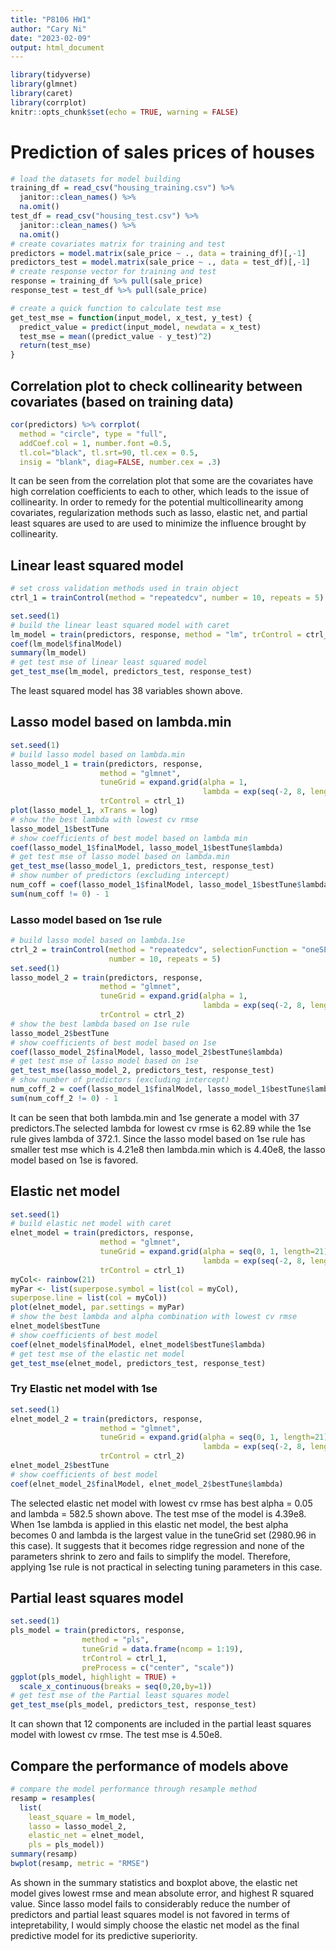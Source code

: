 ```yaml
---
title: "P8106 HW1"
author: "Cary Ni"
date: "2023-02-09"
output: html_document
---
```


```r
library(tidyverse)
library(glmnet)
library(caret)
library(corrplot)
knitr::opts_chunk$set(echo = TRUE, warning = FALSE)
```

# Prediction of sales prices of houses

```r
# load the datasets for model building
training_df = read_csv("housing_training.csv") %>% 
  janitor::clean_names() %>% 
  na.omit()
test_df = read_csv("housing_test.csv") %>% 
  janitor::clean_names() %>% 
  na.omit()
# create covariates matrix for training and test
predictors = model.matrix(sale_price ~ ., data = training_df)[,-1]
predictors_test = model.matrix(sale_price ~ ., data = test_df)[,-1]
# create response vector for training and test
response = training_df %>% pull(sale_price)
response_test = test_df %>% pull(sale_price)

# create a quick function to calculate test mse
get_test_mse = function(input_model, x_test, y_test) {
  predict_value = predict(input_model, newdata = x_test)
  test_mse = mean((predict_value - y_test)^2)
  return(test_mse)
}
```

## Correlation plot to check collinearity between covariates (based on training data)

```r
cor(predictors) %>% corrplot(
  method = "circle", type = "full", 
  addCoef.col = 1, number.font =0.5,
  tl.col="black", tl.srt=90, tl.cex = 0.5,
  insig = "blank", diag=FALSE, number.cex = .3)
```

It can be seen from the correlation plot that some are the covariates have high correlation coefficients to each to other, which leads to the issue of collinearity. In order to remedy for the potential multicollinearity among  covariates, regularization methods such as lasso, elastic net, and partial least squares are used to are used to minimize the influence brought by collinearity.

## Linear least squared model

```r
# set cross validation methods used in train object
ctrl_1 = trainControl(method = "repeatedcv", number = 10, repeats = 5)

set.seed(1)
# build the linear least squared model with caret
lm_model = train(predictors, response, method = "lm", trControl = ctrl_1)
coef(lm_model$finalModel)
summary(lm_model)
# get test mse of linear least squared model
get_test_mse(lm_model, predictors_test, response_test)
```

The least squared model has 38 variables shown above. 

## Lasso model based on lambda.min

```r
set.seed(1)
# build lasso model based on lambda.min
lasso_model_1 = train(predictors, response, 
                    method = "glmnet",
                    tuneGrid = expand.grid(alpha = 1,
                                           lambda = exp(seq(-2, 8, length=100))),
                    trControl = ctrl_1)
plot(lasso_model_1, xTrans = log)
# show the best lambda with lowest cv rmse
lasso_model_1$bestTune
# show coefficients of best model based on lambda min
coef(lasso_model_1$finalModel, lasso_model_1$bestTune$lambda)
# get test mse of lasso model based on lambda.min
get_test_mse(lasso_model_1, predictors_test, response_test)
# show number of predictors (excluding intercept)
num_coff = coef(lasso_model_1$finalModel, lasso_model_1$bestTune$lambda) 
sum(num_coff != 0) - 1
```

### Lasso model based on 1se rule

```r
# build lasso model based on lambda.1se
ctrl_2 = trainControl(method = "repeatedcv", selectionFunction = "oneSE",
                      number = 10, repeats = 5)
set.seed(1)
lasso_model_2 = train(predictors, response, 
                    method = "glmnet",
                    tuneGrid = expand.grid(alpha = 1,
                                           lambda = exp(seq(-2, 8, length=100))),
                    trControl = ctrl_2)
# show the best lambda based on 1se rule
lasso_model_2$bestTune
# show coefficients of best model based on 1se
coef(lasso_model_2$finalModel, lasso_model_2$bestTune$lambda)
# get test mse of lasso model based on 1se
get_test_mse(lasso_model_2, predictors_test, response_test)
# show number of predictors (excluding intercept)
num_coff_2 = coef(lasso_model_1$finalModel, lasso_model_1$bestTune$lambda) 
sum(num_coff_2 != 0) - 1
```

It can be seen that both lambda.min and 1se generate a model with 37 predictors.The selected lambda for lowest cv rmse is 62.89 while the 1se rule gives lambda of 372.1. Since the lasso model based on 1se rule has smaller test mse which is 4.21e8 then lambda.min which is 4.40e8, the lasso model based on 1se is favored. 

## Elastic net model

```r
set.seed(1)
# build elastic net model with caret
elnet_model = train(predictors, response, 
                    method = "glmnet",
                    tuneGrid = expand.grid(alpha = seq(0, 1, length=21),
                                           lambda = exp(seq(-2, 8, length=50))),
                    trControl = ctrl_1)
myCol<- rainbow(21)
myPar <- list(superpose.symbol = list(col = myCol),
superpose.line = list(col = myCol))
plot(elnet_model, par.settings = myPar)
# show the best lambda and alpha combination with lowest cv rmse
elnet_model$bestTune
# show coefficients of best model
coef(elnet_model$finalModel, elnet_model$bestTune$lambda)
# get test mse of the elastic net model
get_test_mse(elnet_model, predictors_test, response_test)
```

### Try Elastic net model with 1se

```r
set.seed(1)
elnet_model_2 = train(predictors, response, 
                    method = "glmnet",
                    tuneGrid = expand.grid(alpha = seq(0, 1, length=21),
                                           lambda = exp(seq(-2, 8, length=50))),
                    trControl = ctrl_2)
elnet_model_2$bestTune
# show coefficients of best model
coef(elnet_model_2$finalModel, elnet_model_2$bestTune$lambda)
```

The selected elastic net model with lowest cv rmse has best alpha = 0.05 and lambda = 582.5 shown above. The test mse of the model is 4.39e8. When 1se lambda is applied in this elastic net model, the best alpha becomes 0 and lambda is the largest value in the tuneGrid set (2980.96 in this case). It suggests that it becomes ridge regression and none of the parameters shrink to zero and fails to simplify the model. Therefore, applying 1se rule is not practical in selecting tuning parameters in this case. 

## Partial least squares model

```r
set.seed(1)
pls_model = train(predictors, response,
                method = "pls",
                tuneGrid = data.frame(ncomp = 1:19),
                trControl = ctrl_1,
                preProcess = c("center", "scale"))
ggplot(pls_model, highlight = TRUE) + 
  scale_x_continuous(breaks = seq(0,20,by=1))
# get test mse of the Partial least squares model
get_test_mse(pls_model, predictors_test, response_test)
```

It can shown that 12 components are included in the partial least squares model with lowest cv rmse. The test mse is 4.50e8.

## Compare the performance of models above

```r
# compare the model performance through resample method
resamp = resamples(
  list(
    least_square = lm_model,
    lasso = lasso_model_2,
    elastic_net = elnet_model,
    pls = pls_model))
summary(resamp)
bwplot(resamp, metric = "RMSE")
```

As shown in the summary statistics and boxplot above, the elastic net model gives lowest rmse and mean absolute error, and highest R squared value. Since lasso model fails to considerably reduce the number of predictors and partial least squares model is not favored in terms of intepretability, I would simply choose the elastic net model as the final predictive model for its predictive superiority. 
